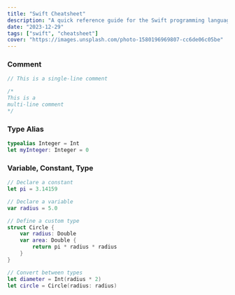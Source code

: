 ```yaml
---
title: "Swift Cheatsheet"
description: "A quick reference guide for the Swift programming language covering the primary types, including Number, String, and Bool, and advanced data structures like Set, Array and Dictionary"
date: "2023-12-29"
tags: ["swift", "cheatsheet"]
cover: "https://images.unsplash.com/photo-1580196969807-cc6de06c05be"
---
```


### Comment

```swift
// This is a single-line comment

/*
This is a
multi-line comment
*/
```

### Type Alias

```swift
typealias Integer = Int
let myInteger: Integer = 0
```

### Variable, Constant, Type

```swift
// Declare a constant
let pi = 3.14159

// Declare a variable
var radius = 5.0

// Define a custom type
struct Circle {
    var radius: Double
    var area: Double {
        return pi * radius * radius
    }
}

// Convert between types
let diameter = Int(radius * 2)
let circle = Circle(radius: radius)
```
